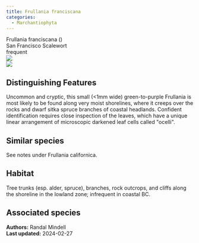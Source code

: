 ```yaml
---
title: Frullania franciscana
categories:
  - Marchantiophyta
---
```


<div class="info-panel">
 <div class="info-top">
  <div class="taxon-scientific"><span class="taxon-name">Frullania franciscana</span> <span class="taxon-authority"></span> <span class="taxon-family">()</span></div>
  <div class="taxon-common">San Francisco Scalewort</div>
 </div>
 <div class="info-bottom">
  <div class="taxon-qnd"></div>
  <div class="taxon-abundance">frequent</div>
 </div>
</div>

<div class="tab-index">
 <div class="tab-eye tab-active"><img src="../img/bryo guide eye.png"/></div>
 <div class="tab-microscope"><img src="../img/bryo guide microscope.png"/></div>
</div>

## Distinguishing Features

Uncommon and cryptic, this small (&lt;1mm wide) green-to-purple Frullania is most likely to be found along very moist shorelines, where it creeps over the rocks and dwarf sitka spruce branches of coastal headlands. Confident identification requires close inspection of the leaves, which have a unique linear arrangement of microscopic darkened leaf cells called &quot;ocelli&quot;.

## Similar species

See notes under Frullania californica.

## Habitat

Tree trunks (esp. alder, spruce), branches, rock outcrops, and cliffs along the shoreline in the lowland zone; infrequent in coastal BC.

## Associated species



<div class="taxon-footer">
 <div class="taxon-authors"><b>Authors:</b> <span>Randal Mindell</span></div>
 <div class="taxon-update"><b>Last updated:</b> <span>2024-02-27</span></div>
</div>

